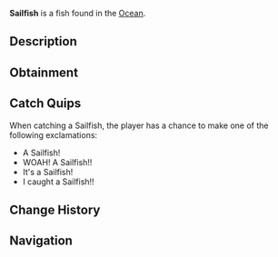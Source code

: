 {{FishInfobox
|image          = Sailfish.png
|rarity         = Rare
|sea            = First Sea
|location       = [[Ocean]]
|sublocation    = 
|sources        = Fishing Rod
|radar_location = 
|xp             = 300
|weather        = Windy, Clear
|time           = 
|season         = Spring
|bait           = Minnow
|base_weight    = 60
|base_value     = 800
|weight_range   = 20
|base_chance    = 16
|base_resil     = 40
}}
'''Sailfish''' is a {{Rarity|Rare}} fish found in the [[Ocean]].

== Description ==
{{Description|Sailfish are known for their incredible speed, long bill, and their striking sail-like dorsal fin. It's sleek body is built for fast swimming, allowing it to dart through water in bursts of speed. They are found in tropical and warmer ocean waters.|Bestiary Entry}}

== Obtainment ==
{{Description|Found in ocean water. Extremely strong.|Bestiary Hint}}
{{Fish Availability|
Ancient Isle/Algae Hunt
Apex Fish Hunt/Mosslurker
Atlantis/Surrounding Ocean
FischFright/Frightful Pool
Forsaken Shores/Algae Hunt
Golden Tide
LEGO Pool/Studolodon Hunt
Lovestorm/Normal
Lovestorm/Supercharged
Lucky Event/Blarney McBreeze
Lucky Event/O'Mango Goldgrin
Lucky Event/Plumrick O'Luck
Lucky Event/Rowdy McCharm
Lucky Event/Sunny O'Coin
Megalodon Hunt/Eclipse and Weekend
Megalodon Hunt/Normal
Mushgrove Swamp/Algae Hunt
Narwhal Hunt/Beluga/First Sea
Narwhal Hunt/Magician Narwhal/First Sea
Narwhal Hunt/Narwhal/First Sea
Northern Summit/Surrounding Ocean
Ocean
Ocean/Deep Ocean
Ocean/The Arch
Orca Migration/Ancient
Orca Migration/Normal
Shark Hunt/Great Hammerhead Shark
Shark Hunt/Great White Shark
Shark Hunt/Whale Shark
Snowcap Island/Algae Hunt
Sunstone Island
Whale Migration/Moby
Whale Migration/Normal
|top_rods      = 
Krampus's Rod\151558.82\214154.64;
Magma Rod\142289.18\201056.53;
Plastic Rod\132161.57\186738.52;
Leviathan's Fang Rod\107388.73\323017.33;
Great Rod of Oscar\99548.04\219740.32;
Buddy Bond Rod\98177.17\173698.72;
Trident Rod\94940.55\414719.64;
Free Spirit Rod\93116.35\399301.84;
Blazebringer Rod\79169.35\275382.57;
Rapid Rod\77066.38\275349.79;
Shamrock Rod\60554\244493.42;
Astralhook Rod\92850.79\220960.9;
Ethereal Prism Rod\92715.59\220845.6;
Seraphic Rod\88899.83\222134.26;
No-Life Rod\88105.79\235751.85;
Rod Of The Forgotten Fang\83088.55\215954.42;
Challenger's Rod\80037.14\216254.35;
Rod Of The Depths\74523.13\198554.63;
Rod Of The Exalted One\73722.72\204153.41;
Verdant Shear Rod\73307.98\260301.83;
Zeus Rod\72659.26\200177.63;
Depthseeker Rod\65466.29\186198.02;
Avalanche Rod\59000.28\168556.06;
Volcanic Rod\56617.61\158309.76;
Steady Rod\20883.14\54882.74
|recommended   = Trident Rod
}}

== Catch Quips ==
When catching a Sailfish, the player has a chance to make one of the following exclamations:
* A Sailfish!
* WOAH! A Sailfish!!
* It's a Sailfish!
* I caught a Sailfish!!

== Change History ==
{{Change History|{{subst:Current Version}}}}

== Navigation ==
{{Fish Navbox|Ocean}}